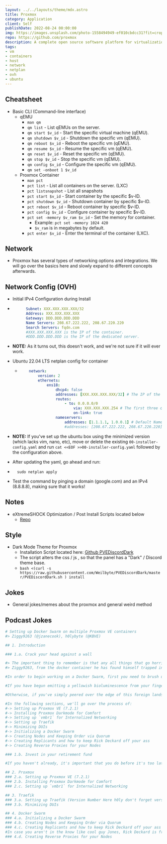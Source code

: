 ```yaml
---
layout: ../../layouts/theme/mdx.astro
title: Proxmox
category: Application
client: Self
publishDate: 2022-08-24 00:00:00
img: https://images.unsplash.com/photo-1558494949-ef010cbdcc31?fit=crop&w=1400&h=700&q=75
repo: https://github.com/proxmox
description: A complete open source software platform for virtualization management.
tags:
- vm
- containers
- host
- network
- netplan
- ovh
- ubuntu
---
```


## Cheatsheet

- Basic CLI (Command-line interface)
  - qEMU
    - `man qm`
    - `qm list` - List qEMUs on the server.
    - `qm start $v_id` - Start the specific virtual machine (qEMU).
    - `qm shutdown $v_id` - Shutdown the specific vm (qEMU).
    - `qm reboot $v_id` - Reboot the specific vm (qEMU).
    - `qm resume $v_id` - Resume the specific vm (qEMU).
    - `qm reset $v_id` - Reset the specific vm (qEMU).
    - `qm stop $v_id` - Stop the specific vm (qEMU).
    - `qm config $v_id` - Configure the specific vm (qEMU).
    - `qm set -onboot 1 $v_id`
  - Proxmox Container
    - `man pct`
    - `pct list` - List all containers on the server. (LXC)
    - `pct listsnapshot` - List all snapshots
    - `pct start $v_id` - Start container by the specific $v-ID.
    - `pct shutdown $v_id` - Shutdown container by specific $v-ID.
    - `pct reboot $v_id` - Reboot container by specific $v-ID.
    - `pct config $v_id` - Configure container by specific $v-ID.
    - `pct set -memory $v_ram $v_id` - Set the memory for container.
      - Example:  ```pct set -memory 1024 420```
      - `$v_ram` is in megabytes by default.
    - `pct enter $v_id` - Enter the terminal of the container (LXC).

## Network

- Proxmox has several types of networking options and integrations. We will go over the basics here and slowly expand to different concepts afterwards.

## Network Config (OVH)

- Initial IPv4 Configuration during Install

- ```yaml
        Subnet: XXX.XXX.XXX.XXX/32
        Address: XXX.XXX.XXX.XXX
        Gateway: DDD.DDD.DDD.DDD
        Name Servers: 208.67.222.222, 208.67.220.220
        Search Servers: fqdn.com
        #XXX.XXX.XXX.XXX is the IP of the container.
        #DDD.DDD.DDD.DDD is the IP of the dedicated server.
    ```

- **NOTE:** As it turns out, this doesn't work, and we're not sure if it will ever work.

- Ubuntu 22.04 LTS netplan config for container
  
  - ```yaml
        network:
            version: 2
            ethernets:
                ens18:
                    dhcp4: false
                    addresses: [XXX.XXX.XXX.XXX/32] # The IP of the container
                    routes:
                        - to: 0.0.0.0/0
                            via: XXX.XXX.XXX.254 # The first three octets of the host
                            on-link: true
                    nameservers:
                        addresses: [1.1.1.1, 1.0.0.1] # Default Nameservers (Shouldn't matter)
                        #addresses: [208.67.222.222, 208.67.220.220] # OVH Nameservers
    ```

- **NOTE:** If you've set up the ubuntu box using the minimized version (which lacks vim, nano, etc), move or delete the existing `00-installer-config.yaml` and run `cat <<EOF >>00-installer-config.yaml` followed by the configuration above.
- After updating the yaml, go ahead and run:

- ```shell
    sudo netplan apply
    ```

- Test the command by pinging a domain (google.com) and an IPv4 (8.8.8.8), making sure that it works!

## Notes

- eXtremeSHOCK Optimization / Post Install Scripts located below
  - [Repo](https://github.com/extremeshok/xshok-proxmox)

## Style

- Dark Mode Theme for Proxmox
  - Installation Script located here: [Github PVEDiscordDark](https://github.com/Weilbyte/PVEDiscordDark)
  - The script alters the css / js , so that the panel has a "Dark" / Discord theme base.
  - `bash <(curl -s https://raw.githubusercontent.com/Weilbyte/PVEDiscordDark/master/PVEDiscordDark.sh ) install`

## Jokes

- General jokes/memes about the proxmox and general weird method

## Podcast Jokes

```yaml
# Setting up Docker Swarm on multiple Proxmox VE containers
#> Ziggy9263 (@jzanecook), h0lybyte (@KBVE)

## 1. Introduction

### 1.a. Crack your head against a wall

#> The important thing to remember is that any all things that go horribly wrong can and will do so.
#> Ziggy9263, from the docker container he has found himself trapped in

#In order to begin working on a Docker Swarm, first you need to brush up on the general concepts behind the entire premise of this system. There are no winners, and there are no losers, there are only those who have discovered the wonders of setting up Docker Swarm, and those who have wandered a little too close to the wonders and have developed a pus filled growth on their abdomen.

#If you have begun emitting a yellowish bioluminescence from your fingertips or have developed a large green and cyan vein stretching from your lower cheek to your posterior, then this article is not for you, and it's too late.

#Otherwise, if you've simply peered over the edge of this foreign landscape, not yet realizing that the brush you're walking through is toxic in nature due to the radiation left from previous swarms, then this article may come in handy in your short lived traversal from bomb stricken wasteland to the maw of the amorphous creature you accidentally brought to your doorstep while typing `docker stack deploy`.

#In the following sections, we'll go over the process of:
#-> Setting up Proxmox VE (7.2.1)
#-> Installing Proxmox Darkmode for Comfort
#-> Setting up `vmbr1` for Internalized Networking
#-> Setting up Traefik
#-> Minimizing DUIs
#-> Initializing a Docker Swarm
#-> Creating Nodes and Keeping Order via Quorum
#-> Creating Replicants and how to keep Rick Deckard off your ass
#-> Creating Reverse Proxies for your Nodes

### 1.b. Invest in your retirement fund

#If you haven't already, it's important that you do before it's too late. This article, however, will not help you with that.

## 2. Proxmox
### 2.a. Setting up Proxmox VE (7.2.1)
### 2.b. Installing Proxmox Darkmode for Comfort
### 2.c. Setting up `vmbr1` for Internalized Networking

## 3. Traefik
### 3.a. Setting up Traefik (Version Number Here h0ly don't forget version number here version number don't forget)
### 3.b. Minimizing DUIs

## 4. Docker Swarm
### 4.a. Initializing a Docker Swarm
### 4.b. Creating Nodes and Keeping Order via Quorum
### 4.c. Creating Replicants and how to keep Rick Deckard off your ass
#In case you aren't in the know like cool guy Jones, Rick Deckard is from Bladerunner and he hunts stray replicants, the premise here don't let replicants go stray.
### 4.d. Creating Reverse Proxies for your Nodes
```
